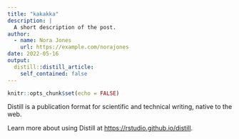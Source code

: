 ```yaml
---
title: "kakakka"
description: |
  A short description of the post.
author:
  - name: Nora Jones
    url: https://example.com/norajones
date: 2022-05-16
output:
  distill::distill_article:
    self_contained: false
---
```



```r
knitr::opts_chunk$set(echo = FALSE)
```

Distill is a publication format for scientific and technical writing, native to the web.

Learn more about using Distill at <https://rstudio.github.io/distill>.


